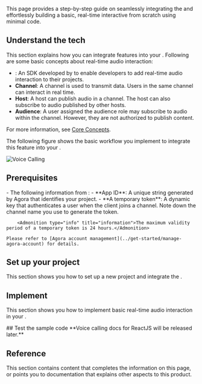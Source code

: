 
This page provides a step-by-step guide on seamlessly integrating the <Vpd k="SDK"/> and effortlessly building a basic, real-time interactive <Vpl k="CLIENT"/> from scratch using minimal code.

<PlatformWrapper notAllowed="react-js, blueprint">

## Understand the tech

This section explains how you can integrate <Vpd k="PRODUCT" /> features into your <Vpl k="CLIENT" />. Following are some basic concepts about real-time audio interaction:

- **<Vg k="ASDK"/>**: An SDK developed by <Vg k="COMPANY"/> to enable developers to add real-time audio interaction to their projects.
- **Channel**: A channel is used to transmit data. Users in the same channel can interact in real time.
- **Host**: A host can publish audio in a channel. The host can also subscribe to audio published by other hosts.
- **Audience**: A user assigned the audience role may subscribe to audio within the channel. However, they are not authorized to publish content.

For more information, see [Core Concepts](../overview/core-concepts).

The following figure shows the basic workflow you implement to integrate this feature into your <Vpl k="CLIENT" />.

![Voice Calling](/images/voice-sdk/get-started-sdk-voice.png)

<PlatformWrapper notAllowed="react-js">

## Prerequisites
<Prerequisites/>
- The following information from <Vg k="CONSOLE"/>:
    - **App ID**: A unique string generated by Agora that identifies your project.
    - **A temporary token**: A dynamic key that authenticates a user when the client joins a channel. Note down the channel name you use to generate the token.
        
        <Admonition type="info" title="information">The maximum validity period of a temporary token is 24 hours.</Admonition>

    Please refer to [Agora account management](../get-started/manage-agora-account) for details.

## Set up your project
This section shows you how to set up a new <Vpl k="NAME"/> project and integrate the <Vg k="COMPANY" /> <Vpd k="SDK" />.
<ProjectSetup/>

## Implement <Vpd k="NAME" />
This section shows you how to implement basic real-time audio interaction in your <Vpl k="CLIENT"/>.
 
<ProjectImplement/>

<PlatformWrapper notAllowed="[windows]">
## Test the sample code
<ProjectTest/>
</PlatformWrapper>
</PlatformWrapper>
<PlatformWrapper platform="react-js">
**Voice calling docs for ReactJS will be released later.**
</PlatformWrapper>

## Reference

This section contains content that completes the information on this page, or points you to documentation that explains other aspects to this product.

<Reference/>

</PlatformWrapper>
<PlatformWrapper product="react-js, blueprint">
<NotAvailable />
</PlatformWrapper>
